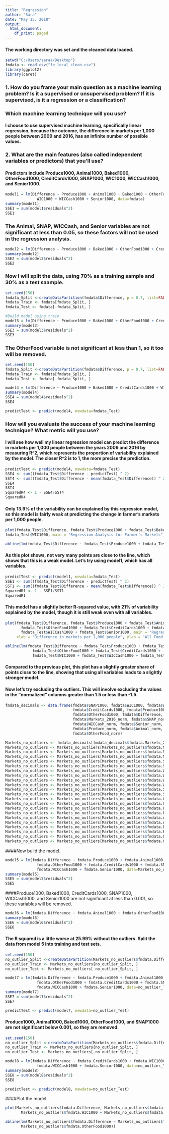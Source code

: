 ---
title: "Regression"
author: "Sara"
date: "May 15, 2018"
output:
  html_document:
    df_print: paged
---

#### The working directory was set and the cleaned data loaded.
```{r fmdata1, echo=TRUE, message=FALSE, warning=FALSE, paged.print=FALSE}
setwd("C:/Users/saraa/Desktop")
fmdata <- read.csv("fe_local_clean.csv")
library(ggplot2)
library(caret)
```

### 1. How do you frame your main question as a machine learning problem? Is it a supervised or unsupervised problem? If it is supervised, is it a regression or a classification?

### Which machine learning technique will you use?

#### I choose to use supervised machine learning, specifically linear regression, because the outcome, the difference in markets per 1,000 people between 2009 and 2016, has an infinite number of possible values.

### 2. What are the main features (also called independent variables or predictors) that you'll use?

#### Predictors include Produce1000, Animal1000, Baked1000, OtherFood1000, CreditCards1000, SNAP1000, WIC1000, WICCash1000, and Senior1000.

```{r fmdata2, echo=TRUE, message=FALSE, warning=FALSE, paged.print=FALSE}
model1 = lm(Difference ~ Produce1000 + Animal1000 + Baked1000 + OtherFood1000 + CreditCards1000 + SNAP1000 +
              WIC1000 + WICCash1000 + Senior1000, data=fmdata)
summary(model1)
SSE1 = sum(model1$residuals^2)
SSE1
```

### The Animal, SNAP, WICCash, and Senior variables are not significant at less than 0.05, so these factors will not be used in the regression analysis.

```{r fmdata3, echo=TRUE, message=FALSE, warning=FALSE, paged.print=FALSE}
model2 = lm(Difference ~ Produce1000 + Baked1000 + OtherFood1000 + CreditCards1000 + WIC1000, data=fmdata)
summary(model2)
SSE2 = sum(model2$residuals^2)
SSE2
```

### Now I will split the data, using 70% as a training sample and 30% as a test saample.

```{r fmdata4, echo=TRUE, message=FALSE, warning=FALSE, paged.print=FALSE}
set.seed(150)
fmdata_Split <-createDataPartition(fmdata$Difference, p = 0.7, list=FALSE)
fmdata_Train <- fmdata[fmdata_Split, ]
fmdata_Test <- fmdata[-fmdata_Split, ]

#Build model using train
model3 = lm(Difference ~ Produce1000 + Baked1000 + OtherFood1000 + CreditCards1000 + WIC1000, data=fmdata_Train)
summary(model3)
SSE3 = sum(model3$residuals^2)
SSE3
```

### The OtherFood variable is not significant at less than 1, so it too will be removed.

```{r fmdata5, echo=TRUE, message=FALSE, warning=FALSE, paged.print=FALSE}
set.seed(150)
fmdata_Split <-createDataPartition(fmdata$Difference, p = 0.7, list=FALSE)
fmdata_Train <- fmdata[fmdata_Split, ]
fmdata_Test <- fmdata[-fmdata_Split, ]

model4 = lm(Difference ~ Produce1000 + Baked1000 + CreditCards1000 + WIC1000, data=fmdata_Train)
summary(model4)
SSE4 = sum(model4$residuals^2)
SSE4

predictTest <- predict(model4, newdata=fmdata_Test)
```

### How will you evaluate the success of your machine learning technique? What metric will you use?

#### I will see how well my linear regression model can predict the difference in markets per 1,000 people between the years 2009 and 2016 by measuring R^2, which represents the proportion of variability explained by the model. The closer R^2 is to 1, the more precise the prediction.

```{r fmdata6, echo=TRUE, message=FALSE, warning=FALSE, paged.print=FALSE}
predictTest <- predict(model4, newdata=fmdata_Test)
SSE4 <- sum((fmdata_Test$Difference - predictTest) ^ 2)
SST4 <- sum((fmdata_Test$Difference - mean(fmdata_Test$Difference)) ^ 2)
SSE4
SST4
SquaredR4 <- 1 - SSE4/SST4
SquaredR4
```

#### Only 13.9% of the variability can be explained by this regression model, so this model is fairly weak at predicting the change in farmer's markets per 1,000 people.

```{r fmdata7, echo=TRUE, message=FALSE, warning=FALSE, paged.print=FALSE}
plot(fmdata_Test$Difference, fmdata_Test$Produce1000 + fmdata_Test$Baked1000 + fmdata_Test$CreditCards1000 +
fmdata_Test$WIC1000, main = "Regression Analysis for Farmer's Markets", xlab = "Difference in markets per 1,000 people", ylab = "Produce, Baked, Credit Cards, WIC")

abline(lm(fmdata_Test$Difference ~ fmdata_Test$Produce1000 + fmdata_Test$Baked1000 + fmdata_Test$CreditCards1000 + fmdata_Test$WIC1000))
```

#### As this plot shows, not very many points are close to the line, which shows that this is a weak model. Let's try using model1, which has all variables.

```{r fmdata8, echo=TRUE, message=FALSE, warning=FALSE, paged.print=FALSE}
predictTest <- predict(model1, newdata=fmdata_Test)
SSE1 <- sum((fmdata_Test$Difference - predictTest) ^ 2)
SST1 <- sum((fmdata_Test$Difference - mean(fmdata_Test$Difference)) ^ 2)
SquaredR1 <- 1 - SSE1/SST1
SquaredR1
```

#### This model has a slightly better R-squared value, with 21% of variability explained by the model, though it is still weak even with all variables.

```{r fmdata9, echo=TRUE, message=FALSE, warning=FALSE, paged.print=FALSE}
plot(fmdata_Test$Difference, fmdata_Test$Produce1000 + fmdata_Test$Animal1000 + fmdata_Test$Baked1000 +
       fmdata_Test$OtherFood1000 + fmdata_Test$CreditCards1000 + fmdata_Test$SNAP1000 + fmdata_Test$WIC1000 +
       fmdata_Test$WICCash1000 + fmdata_Test$Senior1000, main = "Regression Analysis for Farmer's Markets (All Variables)",
     xlab = "Difference in markets per 1,000 people", ylab = "All Food Types and Payment Methods")

abline(lm(fmdata_Test$Difference ~ fmdata_Test$Produce1000 + fmdata_Test$Animal1000 + fmdata_Test$Baked1000 +
            fmdata_Test$OtherFood1000 + fmdata_Test$CreditCards1000 + fmdata_Test$SNAP1000 +
            fmdata_Test$WIC1000 + fmdata_Test$WICCash1000 + fmdata_Test$Senior1000))
```

#### Compared to the previous plot, this plot has a slightly greater share of points close to the line, showing that using all variables leads to a slightly stronger model.

#### Now let's try excluding the outliers. This will involve excluding the values in the "normalized" columns greater than 1.5 or less than -1.5.

```{r fmdata10, echo=TRUE, message=FALSE, warning=FALSE, paged.print=FALSE}
fmdata_decimals <- data.frame(fmdata$SNAP1000, fmdata$WIC1000, fmdata$WICCash1000, fmdata$Senior1000,
                              fmdata$CreditCards1000, fmdata$Produce1000, fmdata$Animal1000, fmdata$Baked1000,
                              fmdata$OtherFood1000, fmdata$Difference, fmdata$Markets_2009_norm,
                              fmdata$Markets_2016_norm, fmdata$SNAP_norm, fmdata$WIC_norm,
                              fmdata$WICCash_norm, fmdata$Senior_norm, fmdata$CreditCards_norm,
                              fmdata$Produce_norm, fmdata$Animal_norm, fmdata$Baked_norm,
                              fmdata$OtherFood_norm)

Markets_no_outliers <- fmdata_decimals[fmdata_decimals$fmdata.Markets_2009_norm <= 1.5,]
Markets_no_outliers <- Markets_no_outliers[Markets_no_outliers$fmdata.Markets_2009_norm >= -1.5,]
Markets_no_outliers <- Markets_no_outliers[Markets_no_outliers$fmdata.Markets_2016_norm <= 1.5,]
Markets_no_outliers <- Markets_no_outliers[Markets_no_outliers$fmdata.Markets_2016_norm >= -1.5,]
Markets_no_outliers <- Markets_no_outliers[Markets_no_outliers$fmdata.SNAP_norm <= 1.5,]
Markets_no_outliers <- Markets_no_outliers[Markets_no_outliers$fmdata.SNAP_norm >= -1.5,]
Markets_no_outliers <- Markets_no_outliers[Markets_no_outliers$fmdata.WIC_norm <= 1.5,]
Markets_no_outliers <- Markets_no_outliers[Markets_no_outliers$fmdata.WIC_norm >= -1.5,]
Markets_no_outliers <- Markets_no_outliers[Markets_no_outliers$fmdata.WICCash_norm <= 1.5,]
Markets_no_outliers <- Markets_no_outliers[Markets_no_outliers$fmdata.WICCash_norm >= -1.5,]
Markets_no_outliers <- Markets_no_outliers[Markets_no_outliers$fmdata.Senior_norm <= 1.5,]
Markets_no_outliers <- Markets_no_outliers[Markets_no_outliers$fmdata.Senior_norm >= -1.5,]
Markets_no_outliers <- Markets_no_outliers[Markets_no_outliers$fmdata.CreditCards_norm <= 1.5,]
Markets_no_outliers <- Markets_no_outliers[Markets_no_outliers$fmdata.CreditCards_norm >= -1.5,]
Markets_no_outliers <- Markets_no_outliers[Markets_no_outliers$fmdata.Produce_norm <= 1.5,]
Markets_no_outliers <- Markets_no_outliers[Markets_no_outliers$fmdata.Produce_norm >= -1.5,]
Markets_no_outliers <- Markets_no_outliers[Markets_no_outliers$fmdata.Animal_norm <= 1.5,]
Markets_no_outliers <- Markets_no_outliers[Markets_no_outliers$fmdata.Animal_norm >= -1.5,]
Markets_no_outliers <- Markets_no_outliers[Markets_no_outliers$fmdata.Baked_norm <= 1.5,]
Markets_no_outliers <- Markets_no_outliers[Markets_no_outliers$fmdata.Baked_norm >= -1.5,]
Markets_no_outliers <- Markets_no_outliers[Markets_no_outliers$fmdata.OtherFood_norm <= 1.5,]
Markets_no_outliers <- Markets_no_outliers[Markets_no_outliers$fmdata.OtherFood_norm >= -1.5,]
```

####Now build the model.

```{r fmdata11, echo=TRUE, message=FALSE, warning=FALSE, paged.print=FALSE}
model5 = lm(fmdata.Difference ~ fmdata.Produce1000 + fmdata.Animal1000 + fmdata.Baked1000 + 
              fmdata.OtherFood1000 + fmdata.CreditCards1000 + fmdata.SNAP1000 + fmdata.WIC1000 +
              fmdata.WICCash1000 + fmdata.Senior1000, data=Markets_no_outliers)
summary(model5)
SSE5 = sum(model5$residuals^2)
SSE5
```

####Produce1000, Baked1000, CreditCards1000, SNAP1000, WICCash1000, and Senior1000 are not significant at less than 0.001, so these variables will be removed.

```{r fmdata12, echo=TRUE, message=FALSE, warning=FALSE, paged.print=FALSE}
model6 = lm(fmdata.Difference ~ fmdata.Animal1000 + fmdata.OtherFood1000 + fmdata.WIC1000, data=Markets_no_outliers)
summary(model6)
SSE6 = sum(model6$residuals^2)
SSE6
```

#### The R squared is a little worse at 25.99% without the outliers. Split the data from model 5 into training and test sets.

```{r fmdata13, echo=TRUE, message=FALSE, warning=FALSE, paged.print=FALSE}
set.seed(150)
no_outlier_Split <-createDataPartition(Markets_no_outliers$fmdata.Difference, p = 0.7, list=FALSE)
no_outlier_Train <- Markets_no_outliers[no_outlier_Split, ]
no_outlier_Test <- Markets_no_outliers[-no_outlier_Split, ]

model7 = lm(fmdata.Difference ~ fmdata.Produce1000 + fmdata.Animal1000 + fmdata.Baked1000 + 
              fmdata.OtherFood1000 + fmdata.CreditCards1000 + fmdata.SNAP1000 + fmdata.WIC1000 +
              fmdata.WICCash1000 + fmdata.Senior1000, data=no_outlier_Train)
summary(model7)
SSE7 = sum(model7$residuals^2)
SSE7

predictTest <- predict(model7, newdata=no_outlier_Test)
```

#### Produce1000, Animal1000, Baked1000, OtherFood1000, and SNAP1000 are not significant below 0.001, so they are removed.

```{r fmdata14, echo=TRUE, message=FALSE, warning=FALSE, paged.print=FALSE}
set.seed(150)
no_outlier_Split <-createDataPartition(Markets_no_outliers$fmdata.Difference, p = 0.7, list=FALSE)
no_outlier_Train <- Markets_no_outliers[no_outlier_Split, ]
no_outlier_Test <- Markets_no_outliers[-no_outlier_Split, ]

model8 = lm(fmdata.Difference ~ fmdata.CreditCards1000 + fmdata.WIC1000 +
              fmdata.WICCash1000 + fmdata.Senior1000, data=no_outlier_Train)
summary(model8)
SSE8 = sum(model8$residuals^2)
SSE8

predictTest <- predict(model8, newdata=no_outlier_Test)
```

####Plot the model.
```{r fmdata15, echo=TRUE, message=FALSE, warning=FALSE, paged.print=FALSE}
plot(Markets_no_outliers$fmdata.Difference, Markets_no_outliers$fmdata.CreditCards1000 +
       Markets_no_outliers$fmdata.WIC1000 + Markets_no_outliers$fmdata.WICCash1000 + Markets_no_outliers$fmdata.Senior1000, main = "Regression Analysis for Farmer's Markets", xlab = "Difference in markets per 1,000 people", ylab = "Credit Cards, WIC, WICCash, Senior")

abline(lm(Markets_no_outliers$fmdata.Difference ~ Markets_no_outliers$fmdata.Animal1000 +
       Markets_no_outliers$fmdata.OtherFood1000))
```
